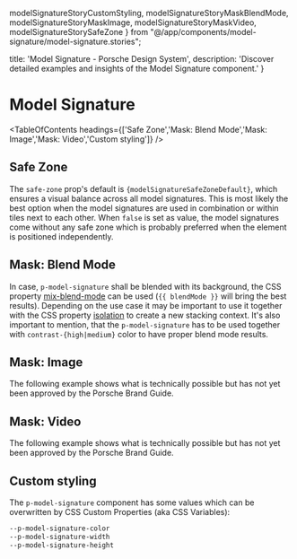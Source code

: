   modelSignatureStoryCustomStyling,
  modelSignatureStoryMaskBlendMode, modelSignatureStoryMaskImage, modelSignatureStoryMaskVideo,
  modelSignatureStorySafeZone
} from "@/app/components/model-signature/model-signature.stories";

  title: 'Model Signature - Porsche Design System',
  description: 'Discover detailed examples and insights of the Model Signature component.'
}


# Model Signature <ComponentStatus tagName="p-model-signature"></ComponentStatus>

<TableOfContents headings={['Safe Zone','Mask: Blend Mode','Mask: Image','Mask: Video','Custom styling']} />

## Safe Zone

The `safe-zone` prop's default is <code>{modelSignatureSafeZoneDefault}</code>, which ensures a visual balance across
all model signatures. This is most likely the best option when the model signatures are used in combination or within
tiles next to each other. When `false` is set as value, the model signatures come without any safe zone which is
probably preferred when the element is positioned independently.

<ComponentStory story={modelSignatureStorySafeZone} />

## Mask: Blend Mode

In case, `p-model-signature` shall be blended with its background, the CSS property
[mix-blend-mode](https://developer.mozilla.org/en-US/docs/Web/CSS/mix-blend-mode) can be used (`{{ blendMode }}` will
bring the best results). Depending on the use case it may be important to use it together with the CSS property
[isolation](https://developer.mozilla.org/en-US/docs/Web/CSS/isolation) to create a new stacking context. It's also
important to mention, that the `p-model-signature` has to be used together with `contrast-{high|medium}` color to have
proper blend mode results.

<ComponentStory story={modelSignatureStoryMaskBlendMode} />

## Mask: Image

<Notification heading="Experimental" heading-tag="h3" state="warning">
  The following example shows what is technically possible but has not yet been approved by the Porsche Brand Guide.
</Notification>

<ComponentStory story={modelSignatureStoryMaskImage} />

## Mask: Video

<Notification heading="Experimental" heading-tag="h3" state="warning">
  The following example shows what is technically possible but has not yet been approved by the Porsche Brand Guide.
</Notification>

<ComponentStory story={modelSignatureStoryMaskVideo} />

## Custom styling

The `p-model-signature` component has some values which can be overwritten by CSS Custom Properties (aka CSS Variables):

```scss
--p-model-signature-color
--p-model-signature-width
--p-model-signature-height
```

<ComponentStory story={modelSignatureStoryCustomStyling} />